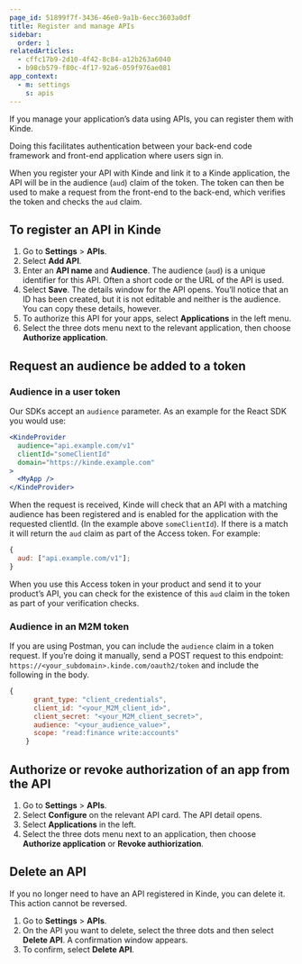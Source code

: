 ```yaml
---
page_id: 51899f7f-3436-46e0-9a1b-6ecc3603a0df
title: Register and manage APIs
sidebar:
  order: 1
relatedArticles:
  - cffc17b9-2d10-4f42-8c84-a12b263a6040
  - b98cb579-f80c-4f17-92a6-059f976ae081
app_context:
  - m: settings
    s: apis
---
```


If you manage your application’s data using APIs, you can register them with Kinde.

Doing this facilitates authentication between your back-end code framework and front-end application where users sign in.

When you register your API with Kinde and link it to a Kinde application, the API will be in the audience (`aud`) claim of the token. The token can then be used to make a request from the front-end to the back-end, which verifies the token and checks the `aud` claim.

## To register an API in Kinde

1. Go to **Settings** > **APIs**.
2. Select **Add API**.
3. Enter an **API name** and **Audience**. The audience (`aud`) is a unique identifier for this API. Often a short code or the URL of the API is used.
4. Select **Save**. The details window for the API opens. You’ll notice that an ID has been created, but it is not editable and neither is the audience. You can copy these details, however.
5. To authorize this API for your apps, select **Applications** in the left menu.
6. Select the three dots menu next to the relevant application, then choose **Authorize application**.

## Request an audience be added to a token

### Audience in a user token

Our SDKs accept an `audience` parameter. As an example for the React SDK you would use:

```jsx
<KindeProvider
  audience="api.example.com/v1"
  clientId="someClientId"
  domain="https://kinde.example.com"
>
  <MyApp />
</KindeProvider>
```

When the request is received, Kinde will check that an API with a matching audience has been registered and is enabled for the application with the requested clientId. (In the example above `someClientId`). If there is a match it will return the `aud` claim as part of the Access token. For example:

```jsx
{
  aud: ["api.example.com/v1"];
}
```

When you use this Access token in your product and send it to your product’s API, you can check for the existence of this `aud` claim in the token as part of your verification checks.

### Audience in an M2M token

If you are using Postman, you can include the `audience` claim in a token request. If you’re doing it manually, send a POST request to this endpoint: `https://<your_subdomain>.kinde.com/oauth2/token` and include the following in the body.

```jsx
{
      grant_type: "client_credentials",
      client_id: "<your_M2M_client_id>",
      client_secret: "<your_M2M_client_secret>",
      audience: "<your_audience_value>",
      scope: "read:finance write:accounts"
    }
```

## Authorize or revoke authorization of an app from the API

1. Go to **Settings** > **APIs**.
2. Select **Configure** on the relevant API card. The API detail opens.
3. Select **Applications** in the left.
4. Select the three dots menu next to an application, then choose **Authorize application** or **Revoke authiorization**.

## Delete an API

If you no longer need to have an API registered in Kinde, you can delete it. This action cannot be reversed.

1. Go to **Settings** > **APIs**.
2. On the API you want to delete, select the three dots and then select **Delete API**. A confirmation window appears.
3. To confirm, select **Delete API**.
